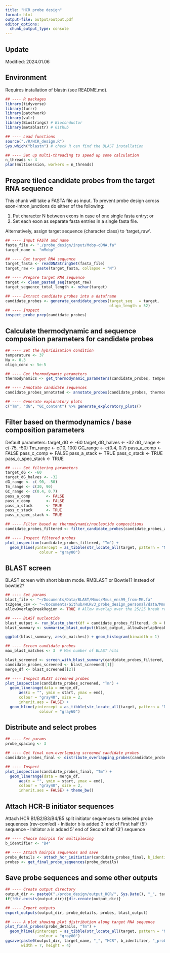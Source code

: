 ```yaml
---
title: "HCR probe design"
format: html
output-file: output/output.pdf
editor_options: 
  chunk_output_type: console
---
```


## Update

Modified: 2024.01.06

## Environment

Requires installation of blastn (see README.md).

```r
## ---- R packages 
library(tidyverse) 
library(furrr) 
library(patchwork) 
library(valr) 
library(Biostrings) # Bioconductor
library(metablastr) # Github

## ---- Load functions
source("./R/HCR_design.R")
Sys.which("blastn") # check R can find the BLAST installation

## ---- Set up multi-threading to speed up some calculation
n_threads <- 4
plan(multisession, workers = n_threads) 

```


## Prepare tiled candidate probes from the target RNA sequence 

This chunk will take a FASTA file as input. To prevent probe design across exon-intron junctions do either of the following:

  (1) Put character N between exons in case of one single fasta entry; or
  (2) Set each exon as separate fasta entries in a single fasta file. 
  
Alternatively, assign target sequence (character class) to 'target_raw'. 

```r
## ---- Input FASTA and name
fasta_file <- "./probe_design/input/Mobp-cDNA.fa" 
target_name <- "mMobp"

## ---- Get target RNA sequence
target_fasta <- readDNAStringSet(fasta_file)
target_raw <- paste(target_fasta, collapse = "N")

## ---- Prepare target RNA sequence
target <- clean_pasted_seq(target_raw)
target_sequence_total_length <- nchar(target)

## ---- Extract candidate probes into a dataframe
candidate_probes <- generate_candidate_probes(target_seq   = target,
                                              oligo_length = 52)
## ---- Inspect
inspect_probe_prep(candidate_probes)

```


## Calculate thermodynamic and sequence composition parameters for candidate probes 

```r
## ---- Set the hybridisation condition
temperature <- 37
Na <- 0.3
oligo_conc <- 5e-5

## ---- Get thermodynamic parameters
thermodynamics <- get_thermodynamic_parameters(candidate_probes, temperature, Na, oligo_conc)

## ---- Annotate candidate sequences 
candidate_probes_annotated <- annotate_probes(candidate_probes, thermodynamics)

## ---- Generate exploratory plots
c("Tm", "dG", "GC_content") %>% generate_exploratory_plots()

```

## Filter based on thermodynamics / base composition parameters 

Default parameters: 
target_dG <- -60
target_dG_halves <- -32
dG_range <- c(-75, -50)
Tm_range <- c(10, 100)
GC_range <- c(0.4, 0.7)
pass_a_comp       <- FALSE
pass_c_comp       <- FALSE
pass_a_stack      <- TRUE
pass_c_stack      <- TRUE
pass_c_spec_stack <- TRUE

```r
## ---- Set filtering parameters
target_dG <- -60
target_dG_halves <- -32
dG_range <- c(-90, -50)
Tm_range <- c(30, 90)
GC_range <- c(0.4, 0.7)
pass_a_comp       <- FALSE
pass_c_comp       <- FALSE
pass_a_stack      <- TRUE
pass_c_stack      <- TRUE
pass_c_spec_stack <- TRUE

## ---- Filter based on thermodynamic/nucleotide compositions
candidate_probes_filtered <- filter_candidate_probes(candidate_probes_annotated)

## ---- Inspect filtered probes
plot_inspection(candidate_probes_filtered, "Tm") +
  geom_hline(yintercept = as_tibble(str_locate_all(target, pattern = "N")[[1]]) %>% pull(start),
               colour = "gray80") 
```


## BLAST screen

BLAST screen with short blastn mode.
RMBLAST or Bowtie1? Instead of bowtie2?

```r
## ---- Set params
blast_file <- "~/Documents/Data/BLAST/Mmus/Mmus_ens99_from-MK.fa"
tx2gene_csv <- "~/Documents/Github/HCRv3_probe_design_personal/data/Mmus_tx2gene_ENSEMBL_v99.csv" # To convert tx_id to gene_id
allowOverlapBreakRegion <- TRUE # Allow overlap over the 25/25 break region?

## ---- BLAST nucleotide
blast_output <- run_blastn_short(df = candidate_probes_filtered, db = blast_file, tx2gene = tx2gene_csv)
blast_summary <- summarise_blast_output(blast_output, allowOverlapBreakRegion)

ggplot(blast_summary, aes(n_matches)) + geom_histogram(binwidth = 1)

## ---- Screen candidate probes
max_blast_matches <- 3  # Max number of BLAST hits

blast_screened <- screen_with_blast_summary(candidate_probes_filtered, max_blast_matches, blast_summary)
candidate_probes_screened <- blast_screened[[1]]
merge_df <- blast_screened[[2]]

## ---- Inspect BLAST screened probes
plot_inspection(candidate_probes_screened, "Tm") +
  geom_linerange(data = merge_df, 
      aes(x = "", ymin = start, ymax = end),
      colour = "gray40", size = 2,
      inherit.aes = FALSE) +
  geom_hline(yintercept = as_tibble(str_locate_all(target, pattern = "N")[[1]]) %>% pull(start),
               colour = "gray60") 

```

## Distribute and select probes

```r
## ---- Set params
probe_spacing <- 3

## ---- Get final non-overlapping screened candidate probes 
candidate_probes_final <- distribute_overlapping_probes(candidate_probes_screened, merge_df, probe_spacing)

## ---- Inspect
plot_inspection(candidate_probes_final, "Tm") +
  geom_linerange(data = merge_df, 
      aes(x = "", ymin = start, ymax = end),
      colour = "gray40", size = 2,
      inherit.aes = FALSE) + theme_bw()

```

## Attach HCR-B initiator sequences 

Attach HCR B1/B2/B3/B4/B5 split initiator sequences to selected probe sequences (rev-com'ed)
 - Initiator b is added 3' end of First half (5') sequence
 - Initiator a is added 5' end of Second half (3') sequence

```r
## ---- Choose hairpin for multiplexing
b_identifier <- "B4"

## ---- Attach hairpin sequences and save 
probe_details <- attach_hcr_initiatior(candidate_probes_final, b_identifier = b_identifier)
probes <- get_final_probe_sequences(probe_details)

```

## Save probe sequences and some other outputs

```r
## ---- Create output directory
output_dir <- paste0("./probe_design/output_HCR/", Sys.Date(), "_", target_name, "_", "HCR", b_identifier, "/")
if(!dir.exists(output_dir)){dir.create(output_dir)}

## ---- Export outputs 
export_outputs(output_dir, probe_details, probes, blast_output)

## ---- A plot showing plot distribution along target RNA sequence
plot_final_probes(probe_details, "Tm") +
  geom_hline(yintercept = as_tibble(str_locate_all(target, pattern = "N")[[1]]) %>% pull(start),
               colour = "gray80") 
ggsave(paste0(output_dir, target_name, "_", "HCR", b_identifier, "_probes.pdf"), 
       width = 7, height = 4)
  
```















































































